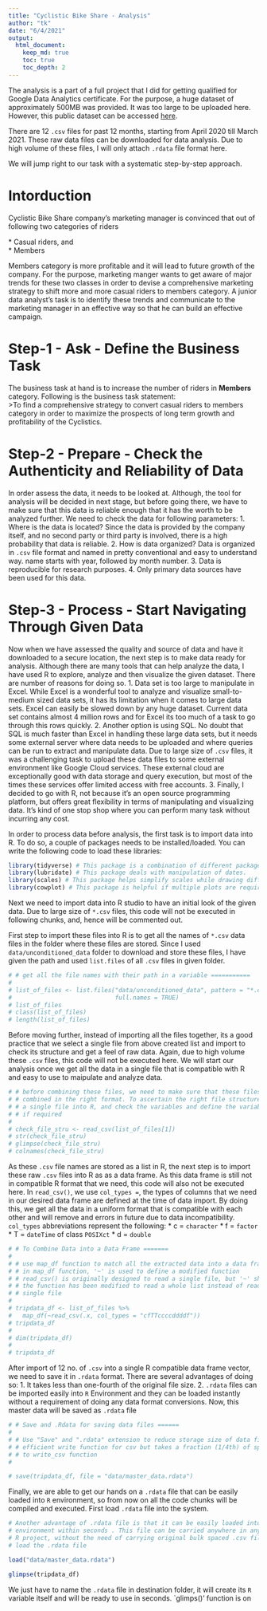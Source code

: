 ```yaml
---
title: "Cyclistic Bike Share - Analysis"
author: "tk"
date: "6/4/2021"
output:
  html_document:
    keep_md: true
    toc: true
    toc_depth: 2
---
```


The analysis is a part of a full project that I did for getting qualified for Google Data Analytics certificate. For the purpose, a huge dataset of approximately 500MB was provided. It was too large to be uploaded here. However, this public dataset can be accessed [here](https://divvy-tripdata.s3.amazonaws.com/index.html).

There are 12 `.csv` files for past 12 months, starting from April 2020 till March 2021. These raw data files can be downloaded for data analysis. Due to high volume of these files, I will only attach `.rdata` file format here.

We will jump right to our task with a systematic step-by-step approach.

# Intorduction

Cyclistic Bike Share company's marketing manager is convinced that out of following two categories of riders\
  
\* Casual riders, and  
\* Members
  
Members category is more profitable and it will lead to future growth of the company. For the purpose, marketing manger wants to get aware of major trends for these two classes in order to devise a comprehensive marketing strategy to shift more and more casual riders to members category. A junior data analyst's task is to identify these trends and communicate to the marketing manager in an effective way so that he can build an effective campaign.

# Step-1 - Ask - Define the Business Task

The business task at hand is to increase the number of riders in **Members** category. Following is the business task statement:  
>To find a comprehensive strategy to convert casual riders to members category in order to maximize the prospects of long term growth and profitability of the Cyclistics.

# Step-2 - Prepare - Check the Authenticity and Reliability of Data
In order assess the data, it needs to be looked at. Although, the tool for analysis will be decided in next stage, but before going there, we have to make sure that this data is reliable enough that it has the worth to be analyzed further. We need to check the data for following parameters:
1. Where is the data is located? Since the data is provided by the company itself, and no second party or third party is involved, there is a high probability that data is reliable.
2. How is data organized? Data is organized in `.csv` file format and named in pretty conventional and easy to understand way. name starts with year, followed by month number.
3. Data is reproducible for research purposes.
4. Only primary data sources have been used for this data.


# Step-3 - Process - Start Navigating Through Given Data
Now when we have assessed the quality and source of data and have it downloaded to a secure location, the next step is to make data ready for analysis. Although there are many tools that can help analyze the data, I have used R to explore, analyze and then visualize the given dataset. There are number of reasons for doing so.
1. Data set is too large to manipulate in Excel. While Excel is a wonderful tool to analyze and visualize small-to-medium sized data sets, it has its limitation when it comes to large data sets. Excel can easily be slowed down by any huge dataset. Current data set contains almost 4 million rows and for Excel its too much of a task to go through this rows quickly.
2. Another option is using SQL. No doubt that SQL is much faster than Excel in handling these large data sets, but it needs some external server where data needs to be uploaded and where queries can be run to extract and manipulate data. Due to large size of `.csv` files, it was a challenging task to upload these data files to some external environment like Google Cloud services. These external cloud are exceptionally good with data storage and query execution, but most of the times these services offer limited access with free accounts.
3. Finally, I decided to go with R, not because it's an open source programming platform, but offers great flexibility in terms of manipulating and visualizing data. It's kind of one stop shop where you can perform many task without incurring any cost.

In order to process data before analysis, the first task is to import data into R. To do so, a couple of packages needs to be installed/loaded. You can write the following code to load these libraries:

```r
library(tidyverse) # This package is a combination of different packages required for data wrangling, analysis and visualization.
library(lubridate) # This package deals with manipulation of dates.
library(scales) # This package helps simplify scales while drawing different graphs and charts.
library(cowplot) # This package is helpful if multiple plots are required to be produced or saved side by side.
```

Next we need to import data into R studio to have an initial look of the given data. Due to large size of `*.csv` files, this code will not be executed in following chunks, and, hence will be commented out.  

First step to import these files into R is to get all the names of `*.csv` data files in the folder where these files are stored. Since I used `data/unconditioned_data` folder to download and store these files, I have given the path and used `list.files` of all `.csv` files in given folder.

```r
# # get all the file names with their path in a variable ===========
# 
# list_of_files <- list.files("data/unconditioned_data", pattern = "*.csv", 
#                             full.names = TRUE)
# list_of_files
# class(list_of_files)
# length(list_of_files)
```

Before moving further, instead of importing all the files together, its a good practice that we select a single file from above created list and import to check its structure and get a feel of raw data. Again, due to high volume these `.csv` files, this code will not be executed here. We will start our analysis once we get all the data in a single file that is compatible with R and easy to use to maipulate and analyze data.

```r
# # before combining these files, we need to make sure that these files are being
# # combined in the right format. To ascertain the right file structure, import a 
# # a single file into R, and check the variables and define the variable type,
# # if required
# 
# check_file_stru <- read_csv(list_of_files[1])
# str(check_file_stru)
# glimpse(check_file_stru)
# colnames(check_file_stru)

```


As these `.csv` file names are stored as a list in R, the next step is to import these raw `.csv` files into R as as a data frame. As this data frame is still not in compatible R format that we need, this code will also not be executed here. In `read_csv()`, we use `col_types = `, the types of columns that we need in our desired data frame are defined at the time of data import. By doing this, we get all the data in a uniform format that is compatible with each other and will remove and errors in future due to data incompatibility. `col_types` abbreviations represent the following:
* c = `character`
* f = `factor`
* T = `dateTime` of class `POSIXct`
* d = `double`

```r
# # To Combine Data into a Data Frame =======
# 
# # use map_df function to match all the extracted data into a data frame variable
# # in map_df function, '~' is used to define a modified function
# # read_csv() is originally designed to read a single file, but '~' shows that
# # the function has been modified to read a whole list instead of reading a 
# # single file
# 
# tripdata_df <- list_of_files %>% 
#   map_df(~read_csv(.x, col_types = "cfTTccccddddf"))
# tripdata_df
# 
# dim(tripdata_df)
# 
# tripdata_df
```

After import of 12 no. of `.csv` into a single R compatible data frame vector, we need to save it in `.rdata` format. There are several advantages of doing so:
1. It takes less than one-fourth of the original file size.
2. `.rdata` files can be imported easily into `R` Environment and they can be loaded instantly without a requirement of doing any data format conversions.
Now, this master data will be saved as `.rdata` file

```r
# # Save and .Rdata for saving data files ======
# 
# # Use "Save" and ".rdata" extension to reduce storage size of data file
# # efficient write function for csv but takes a fraction (1/4th) of space as compared
# # to write_csv function
# 

# save(tripdata_df, file = "data/master_data.rdata")

```

Finally, we are able to get our hands on a `.rdata` file that can be easily loaded into `R` environment, so from now on all the code chunks will be compiled and executed. First load `.rdata` file into the system.

```r
# Another advantage of .rdata file is that it can be easily loaded into R
# environment within seconds . This file can be carried anywhere in any other 
# R project, without the need of carrying original bulk spaced .csv files.
# load the .rdata file

load("data/master_data.rdata")

glimpse(tripdata_df)

```

We just have to name the `.rdata` file in destination folder, it will create its `R` variable itself and will be ready to use in seconds. `glimps()' function is on

